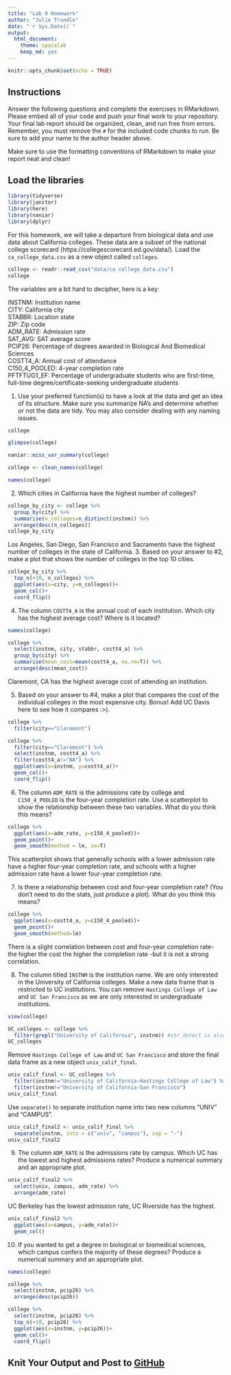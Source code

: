 ```yaml
---
title: "Lab 9 Homework"
author: "Julie Trundle"
date: "`r Sys.Date()`"
output:
  html_document: 
    theme: spacelab
    keep_md: yes
---
```


```r
knitr::opts_chunk$set(echo = TRUE)
```

## Instructions
Answer the following questions and complete the exercises in RMarkdown. Please embed all of your code and push your final work to your repository. Your final lab report should be organized, clean, and run free from errors. Remember, you must remove the `#` for the included code chunks to run. Be sure to add your name to the author header above.  

Make sure to use the formatting conventions of RMarkdown to make your report neat and clean!  

## Load the libraries
```r
library(tidyverse)
library(janitor)
library(here)
library(naniar)
library(dplyr)
``` 

For this homework, we will take a departure from biological data and use data about California colleges. These data are a subset of the national college scorecard (https://collegescorecard.ed.gov/data/). Load the `ca_college_data.csv` as a new object called `colleges`.
```r
college <- readr::read_csv("data/ca_college_data.csv") 
college
```


The variables are a bit hard to decipher, here is a key:  

INSTNM: Institution name  
CITY: California city  
STABBR: Location state  
ZIP: Zip code  
ADM_RATE: Admission rate  
SAT_AVG: SAT average score  
PCIP26: Percentage of degrees awarded in Biological And Biomedical Sciences  
COSTT4_A: Annual cost of attendance  
C150_4_POOLED: 4-year completion rate  
PFTFTUG1_EF: Percentage of undergraduate students who are first-time, full-time degree/certificate-seeking undergraduate students  

1. Use your preferred function(s) to have a look at the data and get an idea of its structure. Make sure you summarize NA's and determine whether or not the data are tidy. You may also consider dealing with any naming issues.

```r
college
```

```r
glimpse(college)
```

```r
naniar::miss_var_summary(college)
```

```r
college <- clean_names(college)
```

```r
names(college)
```

2. Which cities in California have the highest number of colleges?
```r
college_by_city <- college %>% 
  group_by(city) %>% 
  summarise(n_colleges=n_distinct(instnm)) %>% 
  arrange(desc(n_colleges))
college_by_city
```
Los Angeles, San Diego, San Francisco and Sacramento have the highest number of colleges in the state of California. 
3. Based on your answer to #2, make a plot that shows the number of colleges in the top 10 cities.
```r
college_by_city %>% 
  top_n(+10, n_colleges) %>% 
  ggplot(aes(x=city, y=n_colleges))+
  geom_col()+
  coord_flip()
```

4. The column `COSTT4_A` is the annual cost of each institution. Which city has the highest average cost? Where is it located?

```r
names(college)
```

```r
college %>% 
  select(instnm, city, stabbr, costt4_a) %>% 
  group_by(city) %>% 
  summarise(mean_cost=mean(costt4_a, na.rm=T)) %>% 
  arrange(desc(mean_cost))
```
Claremont, CA has the highest average cost of attending an institution. 

5. Based on your answer to #4, make a plot that compares the cost of the individual colleges in the most expensive city. Bonus! Add UC Davis here to see how it compares :>).

```r
college %>% 
  filter(city=="Claremont")
```

```r
college %>% 
  filter(city=="Claremont") %>% 
  select(instnm, costt4_a) %>% 
  filter(costt4_a!="NA") %>% 
  ggplot(aes(x=instnm, y=costt4_a))+
  geom_col()+
  coord_flip()
```

6. The column `ADM_RATE` is the admissions rate by college and `C150_4_POOLED` is the four-year completion rate. Use a scatterplot to show the relationship between these two variables. What do you think this means?
```r
college %>% 
  ggplot(aes(x=adm_rate, y=c150_4_pooled))+
  geom_point()+
  geom_smooth(method = lm, se=T)
```
This scatterplot shows that generally schools with a lower admission rate have a higher four-year completion rate, and schools with a higher admission rate have a lower four-year completion rate. 

7. Is there a relationship between cost and four-year completion rate? (You don't need to do the stats, just produce a plot). What do you think this means?
```r
college %>% 
  ggplot(aes(x=costt4_a, y=c150_4_pooled))+
  geom_point()+
  geom_smooth(method=lm)
```
There is a slight correlation between cost and four-year completion rate- the higher the cost the higher the completion rate -but it is not a strong correlation. 

8. The column titled `INSTNM` is the institution name. We are only interested in the University of California colleges. Make a new data frame that is restricted to UC institutions. You can remove `Hastings College of Law` and `UC San Francisco` as we are only interested in undergraduate institutions.

```r
view(college)
```

```r
UC_colleges <- college %>% 
  filter(grepl("University of California", instnm)) #str_detect is also helpful for pulling something out 
UC_colleges
```
Remove `Hastings College of Law` and `UC San Francisco` and store the final data frame as a new object `univ_calif_final`.
```r
univ_calif_final <- UC_colleges %>% 
  filter(instnm!="University of California-Hastings College of Law") %>% 
  filter(instnm!="University of California-San Francisco")
univ_calif_final
```

Use `separate()` to separate institution name into two new columns "UNIV" and "CAMPUS".
```r
univ_calif_final2 <- univ_calif_final %>% 
  separate(instnm, into = c("univ", "campus"), sep = "-")
univ_calif_final2
```

9. The column `ADM_RATE` is the admissions rate by campus. Which UC has the lowest and highest admissions rates? Produce a numerical summary and an appropriate plot.
```r
univ_calif_final2 %>% 
  select(univ, campus, adm_rate) %>% 
  arrange(adm_rate)
```

UC Berkeley has the lowest admission rate, UC Riverside has the highest. 

```r
univ_calif_final2 %>% 
  ggplot(aes(x=campus, y=adm_rate))+
  geom_col()
```

10. If you wanted to get a degree in biological or biomedical sciences, which campus confers the majority of these degrees? Produce a numerical summary and an appropriate plot.

```r
names(college)
```

```r
college %>% 
  select(instnm, pcip26) %>% 
  arrange(desc(pcip26))
```

```r
college %>% 
  select(instnm, pcip26) %>% 
  top_n(+10, pcip26) %>% 
  ggplot(aes(x=instnm, y=pcip26))+
  geom_col()+
  coord_flip()
```

## Knit Your Output and Post to [GitHub](https://github.com/FRS417-DataScienceBiologists)